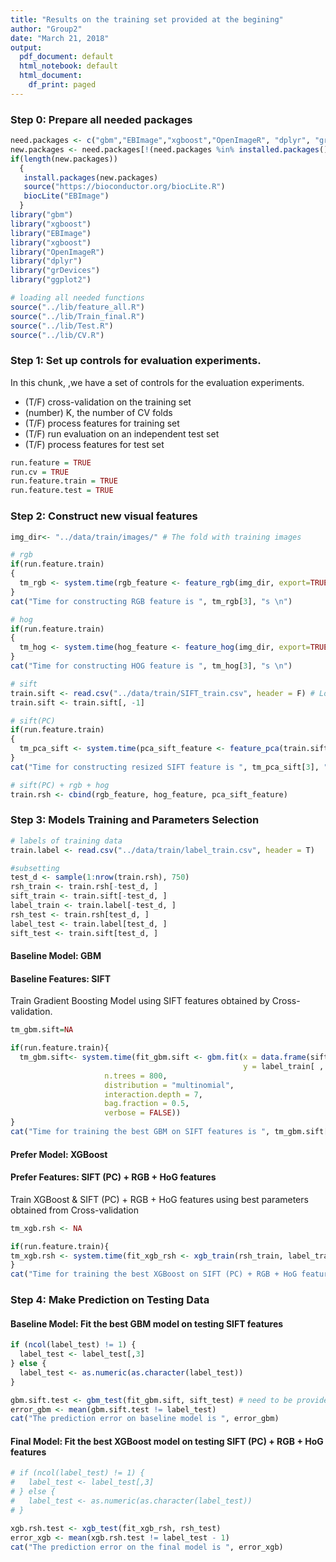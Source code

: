 ```yaml
---
title: "Results on the training set provided at the begining"
author: "Group2"
date: "March 21, 2018"
output:
  pdf_document: default
  html_notebook: default
  html_document:
    df_print: paged
---
```



### Step 0: Prepare all needed packages
```r
need.packages <- c("gbm","EBImage","xgboost","OpenImageR", "dplyr", "grDevices", "ggplot2", "adabag")
new.packages <- need.packages[!(need.packages %in% installed.packages()[,"Package"])]
if(length(new.packages))
  {
   install.packages(new.packages)
   source("https://bioconductor.org/biocLite.R")
   biocLite("EBImage")
  }
library("gbm")
library("xgboost")
library("EBImage")
library("xgboost")
library("OpenImageR")
library("dplyr")
library("grDevices")
library("ggplot2")
```

```r
# loading all needed functions
source("../lib/feature_all.R")
source("../lib/Train_final.R")
source("../lib/Test.R")
source("../lib/CV.R")
```

### Step 1: Set up controls for evaluation experiments.

In this chunk, ,we have a set of controls for the evaluation experiments. 

+ (T/F) cross-validation on the training set
+ (number) K, the number of CV folds
+ (T/F) process features for training set
+ (T/F) run evaluation on an independent test set
+ (T/F) process features for test set

```r
run.feature = TRUE
run.cv = TRUE    
run.feature.train = TRUE    
run.feature.test = TRUE 
```


### Step 2: Construct new visual features

```r
img_dir<- "../data/train/images/" # The fold with training images

# rgb
if(run.feature.train)
{
  tm_rgb <- system.time(rgb_feature <- feature_rgb(img_dir, export=TRUE))
}
cat("Time for constructing RGB feature is ", tm_rgb[3], "s \n")

# hog
if(run.feature.train)
{
  tm_hog <- system.time(hog_feature <- feature_hog(img_dir, export=TRUE))
}
cat("Time for constructing HOG feature is ", tm_hog[3], "s \n")

# sift
train.sift <- read.csv("../data/train/SIFT_train.csv", header = F) # Load SIFT features
train.sift <- train.sift[, -1]

# sift(PC)
if(run.feature.train)
{
  tm_pca_sift <- system.time(pca_sift_feature <- feature_pca(train.sift))
}
cat("Time for constructing resized SIFT feature is ", tm_pca_sift[3], "s \n")

# sift(PC) + rgb + hog
train.rsh <- cbind(rgb_feature, hog_feature, pca_sift_feature)

```


### Step 3: Models Training and Parameters Selection

```r
# labels of training data
train.label <- read.csv("../data/train/label_train.csv", header = T)

#subsetting
test_d <- sample(1:nrow(train.rsh), 750)
rsh_train <- train.rsh[-test_d, ]
sift_train <- train.sift[-test_d, ]
label_train <- train.label[-test_d, ]
rsh_test <- train.rsh[test_d, ]
label_test <- train.label[test_d, ]
sift_test <- train.sift[test_d, ]
```

#### Baseline Model: GBM
#### Baseline Features: SIFT

Train Gradient Boosting Model using SIFT features obtained by Cross-validation.
```r
tm_gbm.sift=NA

if(run.feature.train){
  tm_gbm.sift<- system.time(fit_gbm.sift <- gbm.fit(x = data.frame(sift_train),   
                                                    y = label_train[ , 3],
                     n.trees = 800,
                     distribution = "multinomial",
                     interaction.depth = 7, 
                     bag.fraction = 0.5,
                     verbose = FALSE))
}
cat("Time for training the best GBM on SIFT features is ", tm_gbm.sift[3], "s \n")
```

#### Prefer Model: XGBoost
#### Prefer Features: SIFT (PC) + RGB + HoG features

Train XGBoost & SIFT (PC) + RGB + HoG features using best parameters obtained from Cross-validation
```r
tm_xgb.rsh <- NA

if(run.feature.train){
tm_xgb.rsh <- system.time(fit_xgb_rsh <- xgb_train(rsh_train, label_train))
}
cat("Time for training the best XGBoost on SIFT (PC) + RGB + HoG features is ", tm_xgb.rsh[3], "s \n")
```



### Step 4: Make Prediction on Testing Data
#### Baseline Model: Fit the best GBM model on testing SIFT features
```r
if (ncol(label_test) != 1) {
  label_test <- label_test[,3]
} else {
  label_test <- as.numeric(as.character(label_test))
}

gbm.sift.test <- gbm_test(fit_gbm.sift, sift_test) # need to be provided 
error_gbm <- mean(gbm.sift.test != label_test)
cat("The prediction error on baseline model is ", error_gbm)
```

#### Final Model: Fit the best XGBoost model on testing SIFT (PC) + RGB + HoG features
```r
# if (ncol(label_test) != 1) {
#   label_test <- label_test[,3]
# } else {
#   label_test <- as.numeric(as.character(label_test))
# }

xgb.rsh.test <- xgb_test(fit_xgb_rsh, rsh_test)
error_xgb <- mean(xgb.rsh.test != label_test - 1)
cat("The prediction error on the final model is ", error_xgb)

```
